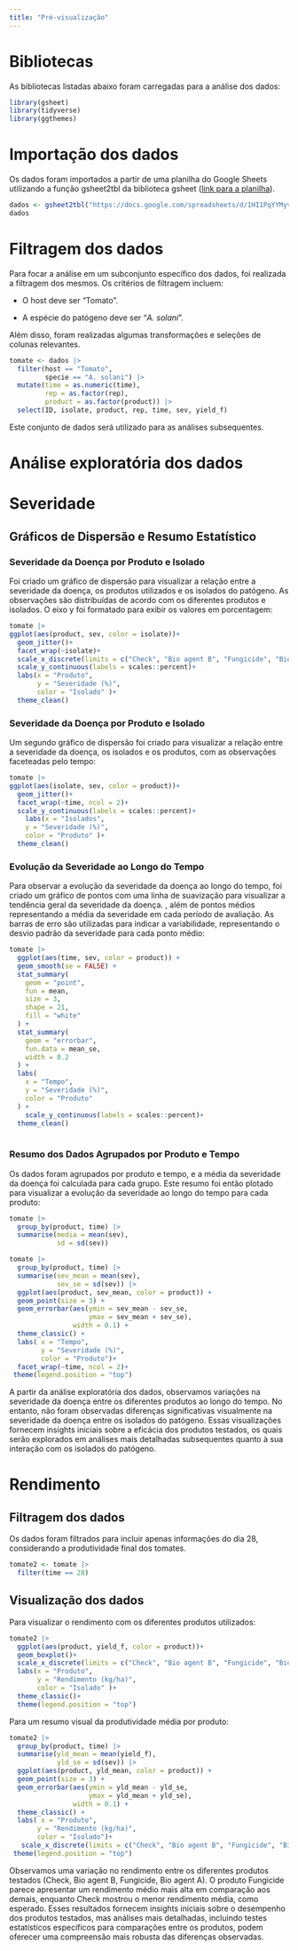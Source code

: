```yaml
---
title: "Pré-visualização"
---
```


# Bibliotecas

As bibliotecas listadas abaixo foram carregadas para a análise dos dados:

```r
library(gsheet)
library(tidyverse)
library(ggthemes)
```

# Importação dos dados

Os dados foram importados a partir de uma planilha do Google Sheets utilizando a função gsheet2tbl da biblioteca gsheet ([link para a planilha](https://docs.google.com/spreadsheets/d/1HI1PqYYMyvwvLhMfAAs7eyA2zCqTBwQdyGtw-ILn7fU/edit?usp=sharing)).

```r
dados <- gsheet2tbl("https://docs.google.com/spreadsheets/d/1HI1PqYYMyvwvLhMfAAs7eyA2zCqTBwQdyGtw-ILn7fU/edit?usp=sharing")
dados
```

# Filtragem dos dados

Para focar a análise em um subconjunto específico dos dados, foi realizada a filtragem dos mesmos. Os critérios de filtragem incluem:

-   O host deve ser "Tomato".

-   A espécie do patógeno deve ser "*A. solani*".

Além disso, foram realizadas algumas transformações e seleções de colunas relevantes.

```r
tomate <- dados |> 
  filter(host == "Tomato",
         specie == "A. solani") |> 
  mutate(time = as.numeric(time),
         rep = as.factor(rep),
         product = as.factor(product)) |> 
  select(ID, isolate, product, rep, time, sev, yield_f)
```

Este conjunto de dados será utilizado para as análises subsequentes.

# Análise exploratória dos dados

# Severidade

## Gráficos de Dispersão e Resumo Estatístico

### Severidade da Doença por Produto e Isolado

Foi criado um gráfico de dispersão para visualizar a relação entre a severidade da doença, os produtos utilizados e os isolados do patógeno. As observações são distribuídas de acordo com os diferentes produtos e isolados. O eixo y foi formatado para exibir os valores em porcentagem:

```r
tomate |> 
ggplot(aes(product, sev, color = isolate))+
  geom_jitter()+
  facet_wrap(~isolate)+
  scale_x_discrete(limits = c("Check", "Bio agent B", "Fungicide", "Bio agent A"))+
  scale_y_continuous(labels = scales::percent)+
  labs(x = "Produto",
       y = "Severidade (%)",
       color = "Isolado" )+
  theme_clean()
```

### Severidade da Doença por Produto e Isolado

Um segundo gráfico de dispersão foi criado para visualizar a relação entre a severidade da doença, os isolados e os produtos, com as observações faceteadas pelo tempo:

```r
tomate |> 
ggplot(aes(isolate, sev, color = product))+
  geom_jitter()+
  facet_wrap(~time, ncol = 2)+
  scale_y_continuous(labels = scales::percent)+
    labs(x = "Isolados",
    y = "Severidade (%)",
    color = "Produto" )+
  theme_clean()
```

### Evolução da Severidade ao Longo do Tempo

Para observar a evolução da severidade da doença ao longo do tempo, foi criado um gráfico de pontos com uma linha de suavização para visualizar a tendência geral da severidade da doença. , além de pontos médios representando a média da severidade em cada período de avaliação. As barras de erro são utilizadas para indicar a variabilidade, representando o desvio padrão da severidade para cada ponto médio:

```r
tomate |> 
  ggplot(aes(time, sev, color = product)) +
  geom_smooth(se = FALSE) +  
  stat_summary(
    geom = "point",
    fun = mean,  
    size = 3,  
    shape = 21,  
    fill = "white" 
  ) +
  stat_summary(
    geom = "errorbar",  
    fun.data = mean_se,  
    width = 0.2  
  ) +
  labs(
    x = "Tempo",
    y = "Severidade (%)",
    color = "Produto"
  ) +
    scale_y_continuous(labels = scales::percent)+
  theme_clean()
  
```

### Resumo dos Dados Agrupados por Produto e Tempo

Os dados foram agrupados por produto e tempo, e a média da severidade da doença foi calculada para cada grupo. Este resumo foi então plotado para visualizar a evolução da severidade ao longo do tempo para cada produto:

```r
tomate |>
  group_by(product, time) |>
  summarise(media = mean(sev),
            sd = sd(sev))

tomate |>
  group_by(product, time) |> 
  summarise(sev_mean = mean(sev),
            sev_se = sd(sev)) |>
  ggplot(aes(product, sev_mean, color = product)) +
  geom_point(size = 3) +
  geom_errorbar(aes(ymin = sev_mean - sev_se,
                    ymax = sev_mean + sev_se),
                width = 0.1) +
  theme_classic() +
  labs( x = "Tempo",
        y = "Severidade (%)",
        color = "Produto")+
  facet_wrap(~time, ncol = 2)+
 theme(legend.position = "top")
```

A partir da análise exploratória dos dados, observamos variações na severidade da doença entre os diferentes produtos ao longo do tempo. No entanto, não foram observadas diferenças significativas visualmente na severidade da doença entre os isolados do patógeno. Essas visualizações fornecem insights iniciais sobre a eficácia dos produtos testados, os quais serão explorados em análises mais detalhadas subsequentes quanto à sua interação com os isolados do patógeno.

# Rendimento

## Filtragem dos dados

Os dados foram filtrados para incluir apenas informações do dia 28, considerando a produtividade final dos tomates.

```r
tomate2 <- tomate |> 
  filter(time == 28)
```

## Visualização dos dados

Para visualizar o rendimento com os diferentes produtos utilizados:

```r
tomate2 |> 
  ggplot(aes(product, yield_f, color = product))+
  geom_boxplot()+
  scale_x_discrete(limits = c("Check", "Bio agent B", "Fungicide", "Bio agent A"))+
  labs(x = "Produto",
       y = "Rendimento (kg/ha)",
       color = "Isolado" )+
  theme_classic()+
  theme(legend.position = "top")
```

Para um resumo visual da produtividade média por produto:

```r
tomate2 |>
  group_by(product, time) |> 
  summarise(yld_mean = mean(yield_f),
            yld_se = sd(sev)) |>
  ggplot(aes(product, yld_mean, color = product)) +
  geom_point(size = 3) +
  geom_errorbar(aes(ymin = yld_mean - yld_se,
                    ymax = yld_mean + yld_se),
                width = 0.1) +
  theme_classic() +
  labs( x = "Produto",
       y = "Rendimento (kg/ha)",
       color = "Isolado")+
   scale_x_discrete(limits = c("Check", "Bio agent B", "Fungicide", "Bio agent A"))+
 theme(legend.position = "top")
```

Observamos uma variação no rendimento entre os diferentes produtos testados (Check, Bio agent B, Fungicide, Bio agent A). O produto Fungicide parece apresentar um rendimento médio mais alta em comparação aos demais, enquanto Check mostrou o menor rendimento média, como esperado. Esses resultados fornecem insights iniciais sobre o desempenho dos produtos testados, mas análises mais detalhadas, incluindo testes estatísticos específicos para comparações entre os produtos, podem oferecer uma compreensão mais robusta das diferenças observadas.
